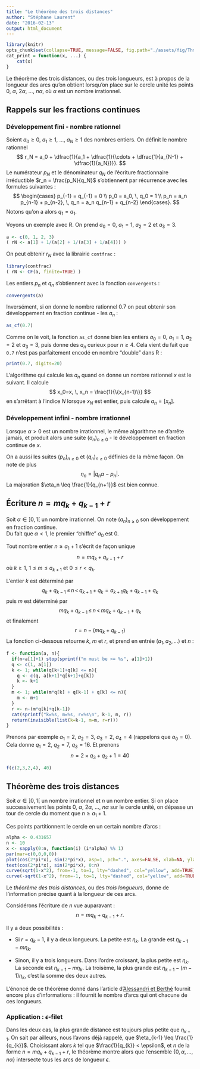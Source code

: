 ```yaml
---
title: "Le théorème des trois distances"
author: "Stéphane Laurent"
date: "2016-02-13"
output: html_document
---
```


```r
library(knitr)
opts_chunk$set(collapse=TRUE, message=FALSE, fig.path="./assets/fig/Thm3D-")
cat_print = function(x, ...) {
    cat(x)
}
```

Le théorème des trois distances, ou des trois longueurs, est à propos de la longueur des arcs qu'on obtient lorsqu'on place sur le cercle unité les points $0$, $\alpha$, $2\alpha$, $\ldots$, $n\alpha$, où $\alpha$ est un nombre irrationnel.


## Rappels sur les fractions continues

### Développement fini - nombre rationnel

Soient $a_0\geq 0$, $a_1 \geq 1$, $\ldots$, $a_N \geq 1$ des nombres entiers. On définit le nombre rationnel 
$$
r_N = a_0 + \dfrac{1}{a_1 + \dfrac{1}{\cdots + \dfrac{1}{a_{N-1} + \dfrac{1}{a_N}}}}.
$$
Le numérateur $p_N$ et le dénominateur $q_N$ de l'écriture fractionnaire irréductible $r_n = \frac{p_N}{q_N}$ s'obtiennent par récurrence avec les formules suivantes :
$$
\begin{cases}
p_{-1} = q_{-1} = 0 \\ 
p_0 = a_0, \, q_0 = 1 \\ 
p_n = a_n p_{n-1} + p_{n-2}, \, q_n = a_n q_{n-1} + q_{n-2}
\end{cases}.
$$
Notons qu'on a alors $q_1 = a_1$. 

Voyons un exemple avec R. On prend $a_0=0$, $a_1=1$, $a_2=2$ et $a_3=3$. 

```r
a <- c(0, 1, 2, 3)
( rN <- a[1] + 1/(a[2] + 1/(a[3] + 1/a[4])) )
```

On peut obtenir $r_N$ avec la librairie `contfrac` :

```r
library(contfrac)
( rN <- CF(a, finite=TRUE) )
```

Les entiers $p_n$ et $q_n$ s'obtiennent avec la fonction `convergents` :

```r
convergents(a)
```


Inversément, si on donne le nombre rationnel $0.7$ on peut obtenir son développement en fraction continue - les $a_n$ :

```r
as_cf(0.7)
```

Comme on le voit, la fonction `as_cf` donne bien les entiers $a_0=0$, $a_1=1$, $a_2=2$ et $a_3=3$, puis donne des $a_n$ curieux pour $n \geq 4$. Cela vient du fait que `0.7` n'est pas parfaitement encodé en nombre "double" dans R :

```r
print(0.7, digits=20)
```

L'algorithme qui calcule les $a_n$ quand on donne un nombre rationnel $x$ est le suivant. 
Il calcule  
$$
x_0=x, \, x_n = \frac{1}{\{x_{n-1}\}}
$$
en s'arrêtant à l'indice $N$ lorsque $x_N$ est entier, puis calcule $a_n = [x_n]$. 


### Développement infini - nombre irrationnel

Lorsque $\alpha>0$ est un nombre irrationnel, le même algorithme ne d'arrête jamais, et produit alors une suite ${(a_n)}_{n \geq 0}$ - le développement en fraction continue de $x$. 

On a aussi les suites ${(p_n)}_{n \geq 0}$  et ${(q_n)}_{n \geq 0}$ 
définies de la même façon. On note de plus 
$$
\eta_n = |q_n\alpha-p_n|.  
$$
La majoration $\eta_n \leq \frac{1}{q_{n+1}}$ est bien connue.

## Écriture $n = mq_k + q_{k-1} + r$ 

Soit $\alpha \in ]0,1[$ un nombre irrationnel. On note 
${(a_n)}_{n \geq 0}$ son développement en fraction continue.  
Du fait que $\alpha < 1$, le premier "chiffre" $a_0$ est $0$. 

Tout nombre entier  $n \geq a_1+1$ s'écrit de façon unique 
$$
n = m q_k + q_{k-1} + r
$$
où $k \geq 1$, $1 \leq m \leq a_{k+1}$ et $0 \leq r < q_k$. 

L'entier $k$ est déterminé par 
$$
q_k + q_{k-1} \,\leq\, n \,<\, q_{k+1} + q _k = a_{k+1}q_k + q_{k-1} + q_k
$$
puis $m$ est déterminé par 
$$
mq_k + q_{k-1}  %= (m-1) q_k + q_{k-1} + q_k
\,\leq\,  n \,<\,  mq_k  + q_{k-1} + q_k
$$
et finalement 
$$
r = n - (m q_k + q_{k-1})
$$
La fonction ci-dessous retourne $k$, $m$ et $r$, et prend en entrée $(a_1, a_2, \ldots)$ et $n$ :

```r
f <- function(a, n){
  if(n<a[1]+1) stop(sprintf("m must be >= %s", a[1]+1))
  q <- c(1, a[1])
  k <- 1; while(q[k+1]+q[k] <= n){
    q <- c(q, a[k+1]*q[k+1]+q[k])
    k <- k+1
  }
  m <- 1; while(m*q[k] + q[k-1] + q[k] <= n){
    m <- m+1
  }
  r <- n-(m*q[k]+q[k-1])
  cat(sprintf("k=%s, m=%s, r=%s\n", k-1, m, r))
  return(invisible(list(k=k-1, m=m, r=r)))
}
```

Prenons par exemple $a_1=2$, $a_2=3$, $a_3=2$, $a_4=4$ (rappelons que $a_0=0$). Cela donne $q_1=2$, $q_2 = 7$, $q_3 = 16$. Et prenons  
$$
n = 2 \times q_3 + q_2 + 1 = 40
$$

```r
f(c(2,3,2,4), 40)
```


## Théorème des trois distances 

Soit $\alpha \in ]0,1[$ un nombre irrationnel et $n$ un nombre entier. 
Si on place successivement les points $0$, $\alpha$, $2\alpha$, $\ldots$, $n\alpha$ sur le cercle unité, on dépasse un tour de cercle 
du moment que $n \geq a_1+1$. 

Ces points partitionnent le cercle en un certain nombre d'arcs :


```r
alpha <- 0.431657
n <- 10
x <- sapply(0:n, function(i) (i*alpha) %% 1)
par(mar=c(0,0,0,0))
plot(cos(2*pi*x), sin(2*pi*x), asp=1, pch=".", axes=FALSE, xlab=NA, ylab=NA) 
text(cos(2*pi*x), sin(2*pi*x), 0:n)
curve(sqrt(1-x^2), from=-1, to=1, lty="dashed", col="yellow", add=TRUE)
curve(-sqrt(1-x^2), from=-1, to=1, lty="dashed", col="yellow", add=TRUE)
```

Le *théorème des trois distances*, ou des *trois longueurs*, donne de l'information précise quant à la longueur de ces arcs. 

Considérons l'écriture de $n$ vue auparavant :
$$
n = m q_k + q_{k-1} + r.
$$

Il y a deux possibilités :

* Si $r=q_k-1$, il y a deux longueurs. La petite est $\eta_k$. La grande est $\eta_{k-1}-m\eta_k$. 

* Sinon, il y a trois longueurs. Dans l'ordre croissant, la plus petite est $\eta_k$. La seconde est $\eta_{k-1}-m\eta_k$. La troisème, la plus grande est $\eta_{k-1}-(m-1)\eta_k$, c'est la somme des deux autres. 

L'énoncé de ce théorème donné dans l'article d'[Alessandri et Berthé](http://www.theoremoftheday.org/Docs/3dAlessandriBerthe.pdf) fournit encore plus d'informations : il fournit le nombre d'arcs qui ont chacune de ces longueurs. 


### Application : $\epsilon$-filet 

Dans les deux cas, la plus grande distance est toujours plus petite que $\eta_{k-1}$. On sait par ailleurs, nous l'avons déjà rappelé, 
que $\eta_{k-1} \leq \frac{1}{q_{k}}$. 
Choisissant alors $k$ tel que $\frac{1}{q_{k}} < \epsilon$, et $n$ de la forme $n = m q_k + q_{k-1} + r$, le théorème montre alors que l'ensemble $\{0, \alpha, \ldots, n\alpha\}$ intersecte tous les arcs de longueur $\epsilon$. 

